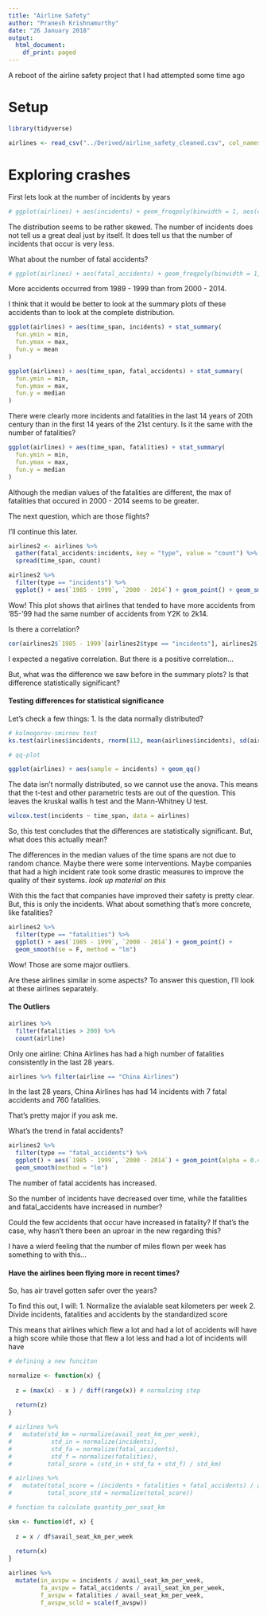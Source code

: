 ---
title: "Airline Safety"
author: "Pranesh Krishnamurthy"
date: "26 January 2018"
output:
  html_document:
    df_print: paged
---

A reboot of the airline safety project that I had attempted some time ago

# Setup

```{r load library}

library(tidyverse)
```

```{r load data}

airlines <- read_csv("../Derived/airline_safety_cleaned.csv", col_names = T)
```

# Exploring crashes

First lets look at the number of incidents by years

```{r incidents by year}

# ggplot(airlines) + aes(incidents) + geom_freqpoly(binwidth = 1, aes(col = time_span))
```

The distribution seems to be rather skewed. The number of incidents does not tell us a great deal just by itself. It does tell us that the number of incidents that occur is very less.

What about the number of fatal accidents?

```{r fatal accidents by years}

# ggplot(airlines) + aes(fatal_accidents) + geom_freqpoly(binwidth = 1, aes(col = time_span))
```

More accidents occurred from 1989 - 1999 than from 2000 - 2014.

I think that it would be better to look at the summary plots of these accidents than to look at the complete distribution.

```{r incidents by year1}

ggplot(airlines) + aes(time_span, incidents) + stat_summary(
  fun.ymin = min,
  fun.ymax = max,
  fun.y = mean
)
```

```{r fatal accidents by years1}

ggplot(airlines) + aes(time_span, fatal_accidents) + stat_summary(
  fun.ymin = min,
  fun.ymax = max,
  fun.y = median
)
```

There were clearly more incidents and fatalities in the last 14 years of 20th century than in the first 14 years of the 21st century.
Is it the same with the number of fatalities?

```{r summary plot: fatalities}

ggplot(airlines) + aes(time_span, fatalities) + stat_summary(
  fun.ymin = min,
  fun.ymax = max,
  fun.y = median
)
```

Although the median values of the fatalities are different, the max of fatalities that occured in 2000 - 2014 seems to be greater. 

The next question, which are those flights?

I'll continue this later.

```{r flights with more fatalities}

airlines2 <- airlines %>% 
  gather(fatal_accidents:incidents, key = "type", value = "count") %>% 
  spread(time_span, count) 
```

```{r incidents: time_span}
airlines2 %>% 
  filter(type == "incidents") %>% 
  ggplot() + aes(`1985 - 1999`, `2000 - 2014`) + geom_point() + geom_smooth(method = "lm")
```

Wow! This plot shows that airlines that tended to have more accidents from '85-'99 had the same number of accidents from Y2K to 2k14. 

Is there a correlation?

```{r incidents time_spans: correlation}

cor(airlines2$`1985 - 1999`[airlines2$type == "incidents"], airlines2$`2000 - 2014`[airlines2$type == "incidents"])
```

I expected a negative correlation. But there is a positive correlation...

But, what was the difference we saw before in the summary plots? Is that difference statistically significant?

#### Testing differences for statistical significance

Let's check a few things:
1. Is the data normally distributed?

```{r normality}

# kolmogorov-smirnov test
ks.test(airlines$incidents, rnorm(112, mean(airlines$incidents), sd(airlines$incidents)))

# qq-plot

ggplot(airlines) + aes(sample = incidents) + geom_qq()
```

The data isn't normally distributed, so we cannot use the anova. This means that the t-test and other parametric tests are out of the question. This leaves the kruskal wallis h test and the Mann-Whitney U test.

```{r wilcoxon rank sum test}

wilcox.test(incidents ~ time_span, data = airlines)
```

So, this test concludes that the differences are statistically significant. But, what does this actually mean?

The differences in the median values of the time spans are not due to random chance. Maybe there were some interventions. Maybe companies that had a high incident rate took some drastic measures to improve the quality of their systems.
 _look up material on this_
 
With this the fact that companies have improved their safety is pretty clear. But, this is only the incidents. What about something that's more concrete, like fatalities?

```{r fatalities by period}

airlines2 %>% 
  filter(type == "fatalities") %>% 
  ggplot() + aes(`1985 - 1999`, `2000 - 2014`) + geom_point() + 
  geom_smooth(se = F, method = "lm") 
```

Wow! Those are some major outliers. 

Are these airlines similar in some aspects? To answer this question, I'll look at these airlines separately.

#### The Outliers

```{r the outliers}

airlines %>% 
  filter(fatalities > 200) %>% 
  count(airline)
```

Only one airline: China Airlines has had a high number of fatalities consistently in the last 28 years.

```{r}
airlines %>% filter(airline == "China Airlines")
```

In the last 28 years, China Airlines has had 14 incidents with 7 fatal accidents and 760 fatalities.

That's pretty major if you ask me.

What's the trend in fatal accidents?

```{r}
airlines2 %>% 
  filter(type == "fatal_accidents") %>% 
  ggplot() + aes(`1985 - 1999`, `2000 - 2014`) + geom_point(alpha = 0.4) + 
  geom_smooth(method = "lm")
```

The number of fatal accidents has increased. 

So the number of incidents have decreased over time, while the fatalities and fatal_accidents have increased in number?

Could the few accidents that occur have increased in fatality? If that's the case, why hasn't there been an uproar in the new regarding this?

I have a wierd feeling that the number of miles flown per week has something to with this...

#### Have the airlines been flying more in recent times?

So, has air travel gotten safer over the years? 

To find this out, I will:
1. Normalize the avialable seat kilometers per week
2. Divide incidents, fatalities and accidents by the standardized score

This means that airlines which flew a lot and had a lot of accidents will have a high score while those that flew a lot less and had a lot of incidents will have

```{r standardizing available seat km per week}

# defining a new funciton

normalize <- function(x) {
  
  z = (max(x) - x ) / diff(range(x)) # normalzing step
  
  return(z)
}
```

```{r normalizing stuff}

# airlines %>% 
#   mutate(std_km = normalize(avail_seat_km_per_week),
#           std_in = normalize(incidents),
#           std_fa = normalize(fatal_accidents),
#           std_f = normalize(fatalities),
#          total_score = (std_in + std_fa + std_f) / std_km)

# airlines %>%
#   mutate(total_score = (incidents + fatalities + fatal_accidents) / avail_seat_km_per_week,
#          total_score_std = normalize(total_score))

# function to calculate quantity_per_seat_km

skm <- function(df, x) {
  
  z = x / df$avail_seat_km_per_week
  
  return(x)
}
```

```{r}

airlines %>% 
  mutate(in_avspw = incidents / avail_seat_km_per_week,
         fa_avspw = fatal_accidents / avail_seat_km_per_week,
         f_avspw = fatalities / avail_seat_km_per_week,
         f_avspw_scld = scale(f_avspw))
```

